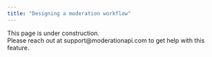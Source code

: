 ```yaml
---
title: "Designing a moderation workflow"
---
```


<Note>
  This page is under construction. <br />
  Please reach out at support@moderationapi.com to get help with this feature.
</Note>
